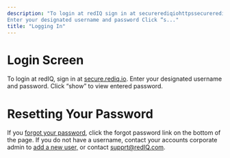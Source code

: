 ```yaml
---
description: "To login at redIQ sign in at securerediqiohttpssecurerediqioAccountLogin?ReturnUrlhttpsaffsecurerediqiof
Enter your designated username and password Click “s..."
title: "Logging In"
---
```


# **Login Screen**

To login at redIQ, sign in at [secure.rediq.io](https://secure.rediq.io/Account/Login/?ReturnUrl=https%3a%2f%2fsecure.rediq.io%2f).
Enter your designated username and password. Click “show” to view entered password.

# **Resetting Your Password**

If you [forgot your password](password-recovery), click the forgot password link on the bottom of the page.
If you do not have a username, contact your accounts corporate admin to [add a new user,](addmanage-users) or contact [supprt@redIQ.com](https://berkadia-my.sharepoint.com/personal/strotman_berkadia_com/Documents/Microsoft%20Teams%20Chat%20Files/supprt@redIQ.com).
